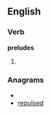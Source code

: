 
==English==

===Verb===
'''preludes'''

# {{third-person singular of|[[prelude]]}}

===Anagrams===
* {{alphagram|deelprsu}}
* [[repulsed#English|repulsed]]